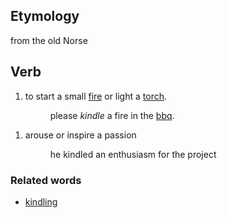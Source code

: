 ==Etymology==
from the old Norse

==Verb==
#to start a small [[fire]] or light a [[torch]].
#:please ''kindle'' a fire in the [[bbq]].

# arouse or inspire a passion
#:he kindled an enthusiasm for the project

===Related words===
*[[kindling]]